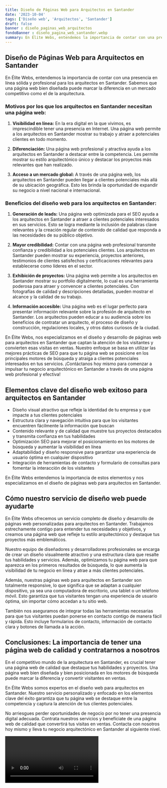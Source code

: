 ```yaml
---
title: Diseño de Páginas Web para Arquitectos en Santander
date: '2023-10-04'
tags: ['Diseño web', 'Arquitectos', 'Santander']
draft: false
banner : diseño_paginas_web_arquitectos
fondoBanner : diseño_pagina_web_santander.webp
summary: En Élite Webs, entendemos la importancia de contar con una presencia en línea sólida y profesional para los arquitectos en Santander. Sabemos que una página web bien diseñada puede marcar la diferencia en un mercado competitivo como el de la arquitectura. 
---
```


## Diseño de Páginas Web para Arquitectos en Santander

En Élite Webs, entendemos la importancia de contar con una presencia en línea sólida y profesional para los arquitectos en Santander. Sabemos que una página web bien diseñada puede marcar la diferencia en un mercado competitivo como el de la arquitectura. 

### Motivos por los que los arquitectos en Santander necesitan una página web:

1. **Visibilidad en línea:** En la era digital en la que vivimos, es imprescindible tener una presencia en Internet. Una página web permite a los arquitectos en Santander mostrar su trabajo y atraer a potenciales clientes en todo momento.

2. **Diferenciación:** Una página web profesional y atractiva ayuda a los arquitectos en Santander a destacar entre la competencia. Les permite mostrar su estilo arquitectónico único y destacar los proyectos más relevantes que han realizado.

3. **Acceso a un mercado global:** A través de una página web, los arquitectos en Santander pueden llegar a clientes potenciales más allá de su ubicación geográfica. Esto les brinda la oportunidad de expandir su negocio a nivel nacional e internacional.

### Beneficios del diseño web para los arquitectos en Santander:

1. **Generación de leads:** Una página web optimizada para el SEO ayuda a los arquitectos en Santander a atraer a clientes potenciales interesados en sus servicios. Esto se logra mediante la inclusión de palabras clave relevantes y la creación regular de contenido de calidad que responda a las necesidades de su público objetivo.

2. **Mayor credibilidad:** Contar con una página web profesional transmite confianza y credibilidad a los potenciales clientes. Los arquitectos en Santander pueden mostrar su experiencia, proyectos anteriores, testimonios de clientes satisfechos y certificaciones relevantes para establecerse como líderes en el sector.

3. **Exhibición de proyectos:** Una página web permite a los arquitectos en Santander mostrar su portfolio digitalmente, lo cual es una herramienta poderosa para atraer y convencer a clientes potenciales. Con fotografías de calidad y descripciones detalladas, pueden mostrar el alcance y la calidad de su trabajo.

4. **Información accesible:** Una página web es el lugar perfecto para presentar información relevante sobre la profesión de arquitecto en Santander. Los arquitectos pueden educar a su audiencia sobre los beneficios de contratar un arquitecto, el proceso de diseño y construcción, regulaciones locales, y otros datos curiosos de la ciudad.

En Élite Webs, nos especializamos en el diseño y desarrollo de páginas web para arquitectos en Santander que captan la atención de los visitantes y convierten esas visitas en ventas. Nuestro enfoque se basa en utilizar las mejores prácticas de SEO para que tu página web se posicione en los principales motores de búsqueda y atraiga a clientes potenciales interesados en tus servicios. ¡Contáctanos hoy mismo para comenzar a impulsar tu negocio arquitectónico en Santander a través de una página web profesional y efectiva!

<GifSeo />

<Cta />

## Elementos clave del diseño web exitoso para arquitectos en Santander

- Diseño visual atractivo que refleje la identidad de tu empresa y que impacte a tus clientes potenciales
- Estructura clara y navegación intuitiva para que los visitantes encuentren fácilmente la información que buscan
- Contenido relevante y de calidad que muestre tus proyectos destacados y transmita confianza en tus habilidades
- Optimización SEO para mejorar el posicionamiento en los motores de búsqueda y aumentar la visibilidad en línea
- Adaptabilidad y diseño responsive para garantizar una experiencia de usuario óptima en cualquier dispositivo
- Integración de herramientas de contacto y formulario de consultas para fomentar la interacción de los visitantes

En Élite Webs entendemos la importancia de estos elementos y nos especializamos en el diseño de páginas web para arquitectos en Santander.

## Cómo nuestro servicio de diseño web puede ayudarte

En Élite Webs ofrecemos un servicio completo de diseño y desarrollo de páginas web personalizadas para arquitectos en Santander. Trabajamos estrechamente contigo para entender tus necesidades y objetivos, y creamos una página web que refleje tu estilo arquitectónico y destaque tus proyectos más emblemáticos.

Nuestro equipo de diseñadores y desarrolladores profesionales se encarga de crear un diseño visualmente atractivo y una estructura clara que resalte tus habilidades y servicios. Además, optimizamos tu página web para que aparezca en los primeros resultados de búsqueda, lo que aumenta la visibilidad de tu negocio en línea y atrae a más clientes potenciales.

Además, nuestras páginas web para arquitectos en Santander son totalmente responsive, lo que significa que se adaptan a cualquier dispositivo, ya sea una computadora de escritorio, una tablet o un teléfono móvil. Esto garantiza que tus visitantes tengan una experiencia de usuario óptima, sin importar cómo accedan a tu sitio web.

También nos aseguramos de integrar todas las herramientas necesarias para que tus visitantes puedan ponerse en contacto contigo de manera fácil y rápida. Esto incluye formularios de contacto, información de contacto clara y botones de llamada a la acción.

## Conclusiones: La importancia de tener una página web de calidad y contratarnos a nosotros

En el competitivo mundo de la arquitectura en Santander, es crucial tener una página web de calidad que destaque tus habilidades y proyectos. Una página web bien diseñada y bien posicionada en los motores de búsqueda puede marcar la diferencia y convertir visitantes en ventas.

En Élite Webs somos expertos en el diseño web para arquitectos en Santander. Nuestro servicio personalizado y enfocado en los elementos clave del éxito garantiza que tu página web se destaque entre la competencia y captura la atención de tus clientes potenciales.

No arriesgues perder oportunidades de negocio por no tener una presencia digital adecuada. Contrata nuestros servicios y benefíciate de una página web de calidad que convertirá tus visitas en ventas. Contacta con nosotros hoy mismo y lleva tu negocio arquitectónico en Santander al siguiente nivel.

<Video />

<CtaBot job='Arquitectos' city='Santander'/>

<Gmaps query='Santander+españa+maps' />